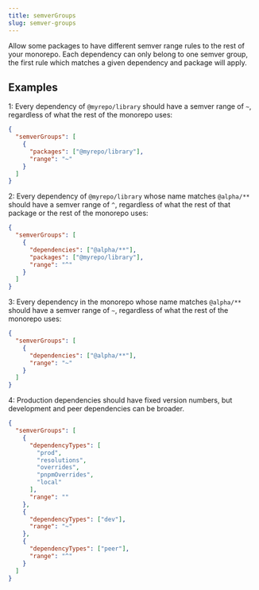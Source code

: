 ```yaml
---
title: semverGroups
slug: semver-groups
---
```


Allow some packages to have different semver range rules to the rest of your monorepo. Each dependency can only belong to one semver group, the first rule which matches a given dependency and package will apply.

## Examples

1: Every dependency of `@myrepo/library` should have a semver range of `~`, regardless of what the rest of the monorepo uses:

```json title=".syncpackrc.json"
{
  "semverGroups": [
    {
      "packages": ["@myrepo/library"],
      "range": "~"
    }
  ]
}
```

2: Every dependency of `@myrepo/library` whose name matches `@alpha/**` should have a semver range of `^`, regardless of what the rest of that package or the rest of the monorepo uses:

```json title=".syncpackrc.json"
{
  "semverGroups": [
    {
      "dependencies": ["@alpha/**"],
      "packages": ["@myrepo/library"],
      "range": "^"
    }
  ]
}
```

3: Every dependency in the monorepo whose name matches `@alpha/**` should have a semver range of `~`, regardless of what the rest of the monorepo uses:

```json title=".syncpackrc.json"
{
  "semverGroups": [
    {
      "dependencies": ["@alpha/**"],
      "range": "~"
    }
  ]
}
```

4: Production dependencies should have fixed version numbers, but development and peer dependencies can be broader.

```json title=".syncpackrc.json"
{
  "semverGroups": [
    {
      "dependencyTypes": [
        "prod",
        "resolutions",
        "overrides",
        "pnpmOverrides",
        "local"
      ],
      "range": ""
    },
    {
      "dependencyTypes": ["dev"],
      "range": "~"
    },
    {
      "dependencyTypes": ["peer"],
      "range": "^"
    }
  ]
}
```
